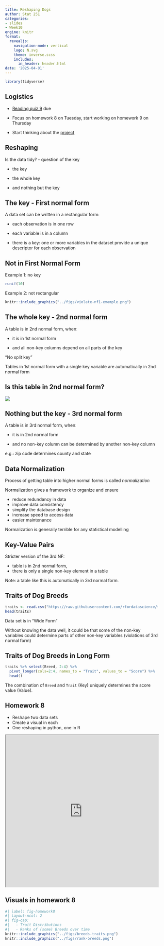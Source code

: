```yaml
---
title: Reshaping Dogs
author: Stat 251
categories:
- slides
- Week10
engine: knitr
format:
  revealjs:
    navigation-mode: vertical
    logo: N.svg
    theme: inverse.scss
    includes:
      in_header: header.html
date: '2025-04-01'
---
```


```r
library(tidyverse)
```

## Logistics 

- [Reading quiz 9](https://srvanderplas.github.io/stat-computing-r-python/part-wrangling/06-data-join.html) due 


- Focus on homework 8 on Tuesday, start working on homework 9 on Thursday

- Start thinking about the [project](https://unl-statistics.github.io/stat251/project/)

## Reshaping {background-image="../figs/the-key.png" background-size="400px" background-position="right 10% bottom 45%"}

      
Is the data tidy? - question of the key

- the key

- the whole key

- and nothing but the key

## The key - First normal form {background-image="../figs/the-key.png" background-size="400px" background-position="right 10% bottom 5%"}

A data set can be written in a rectangular form: 

- each observation is in one row

- each variable is in a column

- there is a key: one or more variables in the dataset provide a unique descriptor for each observation


## Not in First Normal Form 

Example 1: no key

```r
runif(10)
```


Example 2: not rectangular

```r
knitr::include_graphics("../figs/violate-nf1-example.png")
```

## The whole key - 2nd normal form {background-image="../figs/the-key.png" background-size="400px" background-position="right 10% bottom 5%"}

A table is in 2nd normal form, when:

- it is in 1st normal form 

- and all non-key columns depend on all parts of the key 

"No split key"


Tables in 1st normal form with a single key variable are automatically in 2nd normal form

## Is this table in 2nd normal form?

![](../figs/courses_table3.webp)


## Nothing but the key - 3rd normal form {background-image="../figs/the-key.png" background-size="400px" background-position="right 10% bottom 5%"}

A table is in 3rd normal form, when:

- it is in 2nd normal form 

- and no non-key column can be determined by another non-key column

e.g.: zip code determines county and state

## Data Normalization

Process of getting table into higher normal forms is called *normalization*

Normalization gives a framework to organize and ensure

- reduce redundancy in data
- improve data consistency
- simplify the database design
- increase speed to access data
- easier maintenance

Normalization is generally terrible for any statistical modelling

## Key-Value Pairs

Stricter version of the 3rd NF: 

- table is in 2nd normal form, 
- there is only a single non-key element in a table

Note: a table like this is automatically in 3rd normal form. 

## Traits of Dog Breeds

```r
traits <- read.csv("https://raw.githubusercontent.com/rfordatascience/tidytuesday/master/data/2022/2022-02-01/breed_traits.csv")
head(traits)
```

Data set is in "Wide Form"


Without knowing the data well, it could be that some of the non-key variables could determine parts of other  non-key variables (violations of 3rd normal form)

## Traits of Dog Breeds in Long Form

```r
traits %>% select(Breed, 2:4) %>% 
  pivot_longer(cols=2:4, names_to = "Trait", values_to = "Score") %>% 
  head()
```

The combination of `Breed` and `Trait` (Key) uniquely determines the score value (Value).


## Homework 8 


- Reshape two data sets
- Create a visual in each
- One reshaping in python, one in R

```{=html}
<iframe width="100%" height = "500px" src="https://unl-statistics.github.io/stat251/homework/08-reshape.html"></iframe>
```

## Visuals in homework 8


```r
#| label: fig-homework8
#| layout-ncol: 2
#| fig-cap: 
#|   - Trait Distributions
#|   - Ranks of (some) Breeds over time
knitr::include_graphics("../figs/breeds-traits.png")
knitr::include_graphics("../figs/rank-breeds.png")
```
